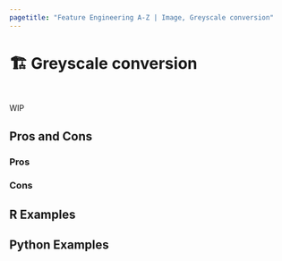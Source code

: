 ```yaml
---
pagetitle: "Feature Engineering A-Z | Image, Greyscale conversion"
---
```


# 🏗️ Greyscale conversion {#sec-image-grayscale}

::: {style="visibility: hidden; height: 0px;"}
## Greyscale conversion
:::

WIP

## Pros and Cons

### Pros

### Cons

## R Examples

## Python Examples

